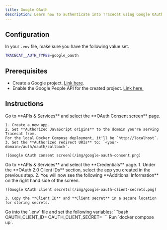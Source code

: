 ```yaml
---
title: Google OAuth
description: Learn how to authenticate into Tracecat using Google OAuth.
---
```


## Configuration

In your `.env` file, make sure you have the following value set.

```bash
TRACECAT__AUTH_TYPES=google_oauth
```

## Prerequisites

- Create a Google project. [Link here](https://console.cloud.google.com/projectcreate).
- Enable the Google People API for the created project. [Link here.](https://console.cloud.google.com/apis/library/people.googleapis.com)

## Instructions

<Steps>
  <Step title="Set up OAuth consent screen in Google">
    Go to **APIs & Services** and select the **OAuth Consent screen** page.

    1. Create a new app.
    2. Set **Authorized JavaScript origins** to the domain you're serving Tracecat from.
    For the local Docker Compose deployment, it'll be `http://localhost`.
    3. Set the **Authorized redirect URIs** to: `<your-domain>/auth/oauth/callback`.

    ![Google OAuth consent screen](/img/google-oauth-consent.png)

  </Step>
  <Step title="Set up credentials in Google">
    Go to **APIs & Services** and select the **Credentials** page.
    1. Under the **OAuth 2.0 Client IDs** section, select the app you created in the previous step.
    2. You will now see the following **Additional Information** on the right hand side of the screen.

    ![Google OAuth client secrets](/img/google-oauth-client-secrets.png)

    3. Copy the **Client ID** and **Client secret** in a secure location for storing secrets.

  </Step>
  <Step title="Configure environment variables in Tracecat">
    Go into the `.env` file and set the following variables:
    ```bash
    OAUTH_CLIENT_ID=<your-google-oauth-client-id>
    OAUTH_CLIENT_SECRET=<your-google-oauth-client-secret>
    ```
  </Step>
  <Step title="Restart Tracecat">
    Run `docker compose up`.
  </Step>
</Steps>
